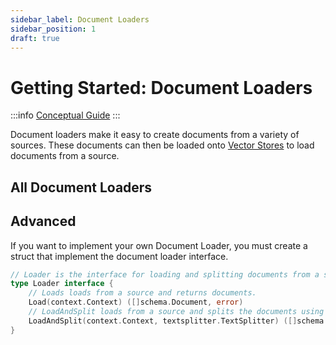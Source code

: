 ```yaml
---
sidebar_label: Document Loaders
sidebar_position: 1
draft: true
---
```



# Getting Started: Document Loaders

:::info
[Conceptual Guide](https://python.langchain.com/docs/how_to/#document-loaders)
:::

Document loaders make it easy to create documents from a variety of sources. These documents can then be loaded onto [Vector Stores](../vector_stores/) to load documents from a source.

## All Document Loaders

<DocCardList />

## Advanced

If you want to implement your own Document Loader, you must create a struct that implement the document loader interface.

```go
// Loader is the interface for loading and splitting documents from a source.
type Loader interface {
	// Loads loads from a source and returns documents.
	Load(context.Context) ([]schema.Document, error)
	// LoadAndSplit loads from a source and splits the documents using a text splitter.
	LoadAndSplit(context.Context, textsplitter.TextSplitter) ([]schema.Document, error)
}
```

